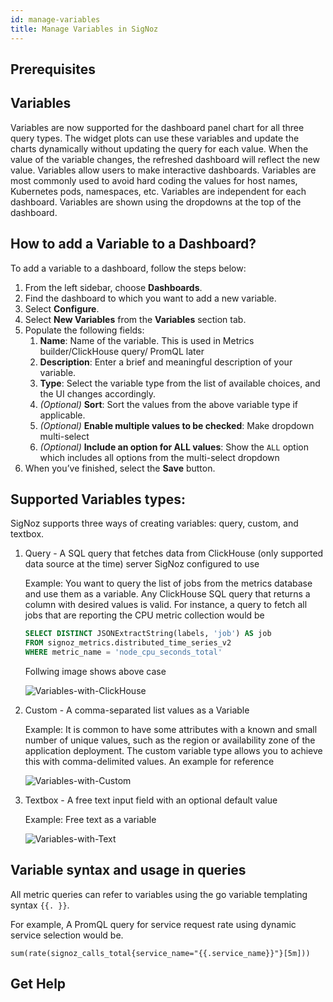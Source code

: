```yaml
---
id: manage-variables
title: Manage Variables in SigNoz
---
```



## Prerequisites

<PrereqsInstrument />


## Variables

Variables are now supported for the dashboard panel chart for all three query types. The widget plots can use these variables and update the charts dynamically without updating the query for each value. When the value of the variable changes, the refreshed dashboard will reflect the new value. Variables allow users to make interactive dashboards. Variables are most commonly used to avoid hard coding the values for host names, Kubernetes pods, namespaces, etc. Variables are independent for each dashboard. Variables are shown using the dropdowns at the top of the dashboard.

## How to add a Variable to a Dashboard?

To add a variable to a dashboard, follow the steps below:

1. From the left sidebar, choose **Dashboards**.
2. Find the dashboard to which you want to add a new variable.
3. Select **Configure**.
4. Select **New Variables** from the **Variables** section tab.
5. Populate the following fields:
    1. **Name**: Name of the variable. This is used in Metrics builder/ClickHouse query/ PromQL later
    2. **Description**: Enter a brief and meaningful description of your variable.
    3. **Type**: Select the variable type from the list of available choices, and the UI changes accordingly.
    4. _(Optional)_ **Sort**: Sort the values from the above variable type if applicable.
    5. _(Optional)_ **Enable multiple values to be checked**: Make dropdown multi-select
    6. _(Optional)_ **Include an option for ALL values**: Show the `ALL` option which includes all options from the multi-select dropdown
6. When you’ve finished, select the **Save** button.


## Supported Variables types:

SigNoz supports three ways of creating variables: query, custom, and textbox.

1. Query   - A SQL query that fetches data from ClickHouse (only supported data source at the time) server SigNoz configured to use

    Example: You want to query the list of jobs from the metrics database and use them as a variable. Any ClickHouse SQL query that returns a column with desired values is valid. For instance, a query to fetch all jobs that are reporting the CPU metric collection would be

    ```sql
    SELECT DISTINCT JSONExtractString(labels, 'job') AS job
    FROM signoz_metrics.distributed_time_series_v2
    WHERE metric_name = 'node_cpu_seconds_total'
    ```

    Follwing image shows above case

    ![Variables-with-ClickHouse](/img/docs/var-with-clickhouse-query.webp)


2. Custom  - A comma-separated list values as a Variable

    Example: It is common to have some attributes with a known and small number of unique values, such as the region or availability zone of the application deployment. The custom variable type allows you to achieve this with comma-delimited values. An example for reference

    ![Variables-with-Custom](/img/docs/custom-regions-vars.webp)


3. Textbox - A free text input field with an optional default value

    Example: Free text as a variable

    ![Variables-with-Text](/img/docs/text-box-limit-variable.webp)

## Variable syntax and usage in queries

All metric queries can refer to variables using the go variable templating syntax `{{. }}`.

For example, A PromQL query for service request rate using dynamic service selection would be.

```
sum(rate(signoz_calls_total{service_name="{{.service_name}}"}[5m]))
```


## Get Help

<GetHelp />